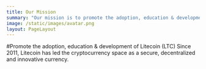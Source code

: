 ```yaml
---
title: Our Mission
summary: "Our mission is to promote the adoption, education & development of Litecoin (LTC)"
image: /static/images/avatar.png
layout: PageLayout
---
```


#Promote the adoption, education & development of Litecoin (LTC)
Since 2011, Litecoin has led the cryptocurrency space as a secure, decentralized and innovative currency.
